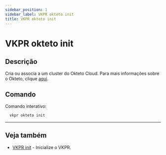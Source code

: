 ```yaml
---
sidebar_position: 1
sidebar_label: VKPR okteto init
title: VKPR okteto init
---
```


# VKPR okteto init

## Descrição

Cria ou associa a um cluster do Okteto Cloud. Para mais informações sobre o Okteto, clique [aqui](https://www.okteto.com/).

## Comando

Comando interativo:

```bash
  vkpr okteto init
```

---

## Veja também

- [VKPR init](/docs/commands/init) - Inicialize o VKPR.
